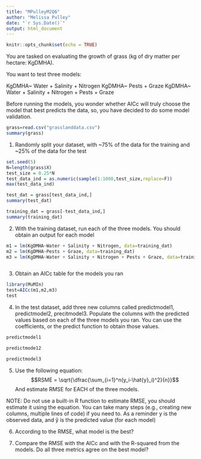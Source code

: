 ```yaml
---
title: "MPulleyM2Q6"
author: "Melissa Pulley"
date: "`r Sys.Date()`"
output: html_document
---
```


```r
knitr::opts_chunk$set(echo = TRUE)
```

You are tasked on evaluating the growth of grass (kg of dry matter per hectare: KgDMHA). 

You want to test three models:

KgDMHA~ Water + Salinity + Nitrogen
KgDMHA~ Pests + Graze
KgDMHA~ Water + Salinity + Nitrogen + Pests + Graze

Before running the models, you wonder whether AICc will truly choose the model that best predicts the data, so, you have decided to do some model validation.

```r
grass=read.csv("grasslanddata.csv")
summary(grass)
```


1. Randomly split your dataset, with ~75% of the data for the training and ~25% of the data for the test

```r
set.seed(5)
N=length(grass$X)
test_size = 0.25*N
test_data_ind = as.numeric(sample(1:1000,test_size,replace=F))
max(test_data_ind)

test_dat = grass[test_data_ind,]
summary(test_dat)

training_dat = grass[-test_data_ind,]
summary(training_dat)
```


2) With the training dataset, run each of the three models. You should obtain an output for each model

```r
m1 = lm(KgDMHA~Water + Salinity + Nitrogen, data=training_dat)
m2 = lm(KgDMHA~Pests + Graze, data=training_dat)
m3 = lm(KgDMHA~Water + Salinity + Nitrogen + Pests + Graze, data=training_dat)



```


3) Obtain an AICc table for the models you ran

```r
library(MuMIn)
test=AICc(m1,m2,m3)
test
```


4) In the test dataset, add three new columns called predictmodel1, predictmodel2, precitmodel3. Populate the columns with the predicted values based on each of the three models you ran. You can use the coefficients, or the predict function to obtain those values.

```r
predictmodel1

predictmode12

predictmodel3
```


5) Use the following equation:
$$RSME = \sqrt{\dfrac{\sum_{i=1}^n(y_i-\hat{y}_i)^2}{n}}$$
And estimate RMSE for EACH of the three models.

NOTE: Do not use a built-in R function to estimate RMSE, you should estimate it using the equation. You can take many steps (e.g., creating new columns, multiple lines of code) if you need to. As a reminder y is the observed data, and ŷ is the predicted value (for each model)  

6) According to the RMSE, what model is the best?

7) Compare the RMSE with the AICc and with the R-squared from the models. Do all three metrics agree on the best model?